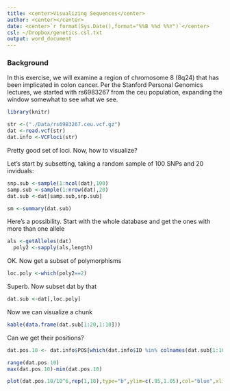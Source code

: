 ```yaml
---
title: <center>Visualizing Sequences</center>
author: <center></center>
date: <center>`r format(Sys.Date(),format="%%B %%d %%Y")`</center>
csl: ~/Dropbox/genetics.csl.txt 
output: word_document
---
```


### Background

In this exercise, we will examine a region of chromosome 8 (8q24) that has been implicated in colon cancer.  Per the Stanford Personal Genomics lectures, we started with rs6983267 from the ceu population, expanding the window somewhat to see what we see.

```r
library(knitr)
```

```r
str <-("./Data/rs6983267.ceu.vcf.gz")
dat <-read.vcf(str)
dat.info <-VCFloci(str)
```

Pretty good set of loci.  Now, how to visualize?

Let's start by subsetting, taking a random sample of 100 SNPs and 20 inviduals:

```r
snp.sub <-sample(1:ncol(dat),100)
samp.sub <-sample(1:nrow(dat),20)
dat.sub <-dat[samp.sub,snp.sub]
```

```r
sm <-summary(dat.sub)
```


Here's a possibility.  Start with the whole database and get the ones with more than one allele

```r
als <-getAlleles(dat)
  poly2 <-sapply(als,length)
```

OK.  Now get a subset of polymorphisms

```r
loc.poly <-which(poly2==2)
```

Superb.  Now subset dat by that

```r
dat.sub <-dat[,loc.poly]
```

Now we can visualize a chunk

```r
kable(data.frame(dat.sub[1:20,1:10]))
```

Can we get their positions?

```r
dat.pos.10 <- dat.info$POS[which(dat.info$ID %in% colnames(dat.sub[1:10]))]
```

```r
range(dat.pos.10)
max(dat.pos.10)-min(dat.pos.10)
```

```r
plot(dat.pos.10/10^6,rep(1,10),type="b",ylim=c(.95,1.05),col="blue",xlim=c(128.3130,128.3150))
```


